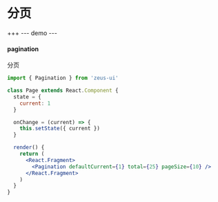 # 分页

+++
--- demo ---
#### pagination
分页
``` jsx
import { Pagination } from 'zeus-ui'

class Page extends React.Component {
  state = {
    current: 1
  }

  onChange = (current) => {
    this.setState({ current })
  }

  render() {
    return (
      <React.Fragment>
        <Pagination defaultCurrent={1} total={25} pageSize={10} />
      </React.Fragment>
    )
  }
}
```